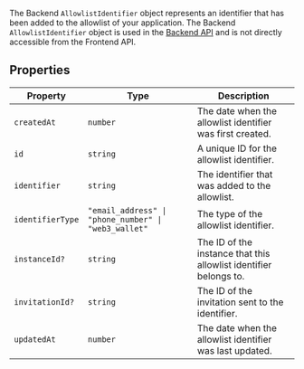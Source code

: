 The Backend `AllowlistIdentifier` object represents an identifier that has been added to the allowlist of your application. The Backend `AllowlistIdentifier` object is used in the [Backend API](/docs/reference/backend-api/tag/Allow-list-Block-list#operation/ListAllowlistIdentifiers) and is not directly accessible from the Frontend API.

## Properties

| Property                                     | Type                                                            | Description                                                       |
| -------------------------------------------- | --------------------------------------------------------------- | ----------------------------------------------------------------- |
| <a id="createdat"></a> `createdAt`           | `number`                                                        | The date when the allowlist identifier was first created.         |
| <a id="id"></a> `id`                         | `string`                                                        | A unique ID for the allowlist identifier.                         |
| <a id="identifier"></a> `identifier`         | `string`                                                        | The identifier that was added to the allowlist.                   |
| <a id="identifiertype"></a> `identifierType` | <code>"email_address" \| "phone_number" \| "web3_wallet"</code> | The type of the allowlist identifier.                             |
| <a id="instanceid"></a> `instanceId?`        | `string`                                                        | The ID of the instance that this allowlist identifier belongs to. |
| <a id="invitationid"></a> `invitationId?`    | `string`                                                        | The ID of the invitation sent to the identifier.                  |
| <a id="updatedat"></a> `updatedAt`           | `number`                                                        | The date when the allowlist identifier was last updated.          |
